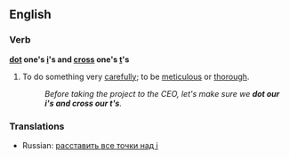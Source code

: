 {{rfv}}
==English==
===Verb===
'''[[dot]] one's [[i]]'s and [[cross]] one's [[t]]'s'''
#{{idiom}} To do something very [[carefully]]; to be [[meticulous]] or [[thorough]].
#:''Before taking the project to the CEO, let's make sure we '''dot our i's and cross our t's'''.''
===Translations===
*Russian: [[расставить все точки над i]]